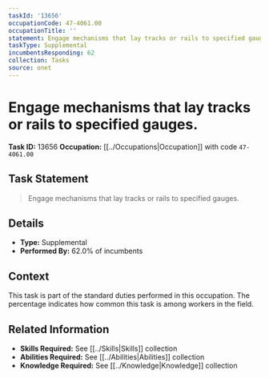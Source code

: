 ```yaml
---
taskId: '13656'
occupationCode: 47-4061.00
occupationTitle: ''
statement: Engage mechanisms that lay tracks or rails to specified gauges.
taskType: Supplemental
incumbentsResponding: 62
collection: Tasks
source: onet
---
```

# Engage mechanisms that lay tracks or rails to specified gauges.

**Task ID:** 13656
**Occupation:** [[../Occupations|Occupation]] with code `47-4061.00`

## Task Statement

> Engage mechanisms that lay tracks or rails to specified gauges.

## Details

- **Type:** Supplemental
- **Performed By:** 62.0% of incumbents

## Context

This task is part of the standard duties performed in this occupation. The percentage indicates how common this task is among workers in the field.

## Related Information

- **Skills Required:** See [[../Skills|Skills]] collection
- **Abilities Required:** See [[../Abilities|Abilities]] collection
- **Knowledge Required:** See [[../Knowledge|Knowledge]] collection
